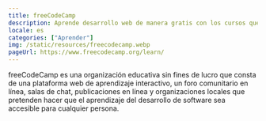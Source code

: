 ```yaml
---
title: freeCodeCamp
description: Aprende desarrollo web de manera gratis con los cursos que brinda esta plataforma.
locale: es
categories: ["Aprender"]
img: /static/resources/freecodecamp.webp
pageUrl: https://www.freecodecamp.org/learn/
---
```


freeCodeCamp es una organización educativa sin fines de lucro que consta de una plataforma web de aprendizaje interactivo, un foro comunitario en línea, salas de chat, publicaciones en línea y organizaciones locales que pretenden hacer que el aprendizaje del desarrollo de software sea accesible para cualquier persona.
